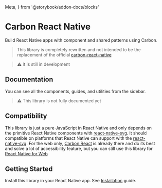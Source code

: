   Meta,
} from '@storybook/addon-docs/blocks'

<Meta
  title="Carbon React Native"
/>

# Carbon React Native

Build React Native apps with component and shared patterns using Carbon.

> This library is completely rewritten and not intended to be the replacement of the official [carbon-react-native](https://github.com/carbon-design-system/carbon-react-native)

> ⚠️ It is still in development

## Documentation
You can see all the components, guides, and utilities from the sidebar.
> ⚠️ This library is not fully documented yet

## Compatibility

This library is just a pure JavaScript in React Native and only depends on the primitive React Native components with [react-native-svg](https://github.com/software-mansion/react-native-svg). It should compatible on platforms that React Native can support with the [react-native-svg](https://github.com/software-mansion/react-native-svg). For the web only, [Carbon React](https://react.carbondesignsystem.com) is already there and do its best and solve a lot of accessibility feature, but you can still use this library for [React Native for Web](https://necolas.github.io/react-native-web)

## Getting Started

Install this library in your React Native app. See [Installation](?path=/docs/guides-installation--installation) guide.
